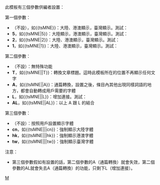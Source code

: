 <includeonly>{{tsMultiple
| select={{{1}}}
| type={{{2}}}
| varselect={{{3}}}
| link=蒙特內哥羅
| cndefault=黑山
| hkdefault=黑山
| twdefault=蒙特內哥羅
| opt1=5
| cn1=黑山共和国
| hk1=黑山共和國
| tw1=蒙特內哥羅
| opt2=2
| cn2=黑山
| hk2=黑山
| tw2=蒙國
| opt3=1
| cn3=黑
| hk3=黑
| tw3=蒙
}}</includeonly><noinclude>此模板有三個參數供編者設置：

第一個參數：
*（不設），如<nowiki>{{tsMNE}}</nowiki>：大陸、港澳顯示'''{{tsMNE|||cn}}'''，臺灣顯示'''{{tsMNE|||tw}}'''。測試：{{tsMNE}}
* '''5'''，如<nowiki>{{tsMNE|5}}</nowiki>：大陸顯示'''{{tsMNE|5||cn}}'''，港澳顯示'''{{tsMNE|5||hk}}'''，臺灣顯示'''{{tsMNE|5||tw}}'''。測試：{{tsMNE|5}}
* '''2'''，如<nowiki>{{tsMNE|2}}</nowiki>：大陸、港澳顯示'''{{tsMNE|2||cn}}'''，臺灣顯示'''{{tsMNE|2||tw}}'''。測試：{{tsMNE|2}}
* '''1'''，如<nowiki>{{tsMNE|1}}</nowiki>：大陸、港澳顯示'''{{tsMNE|1||cn}}'''，臺灣顯示'''{{tsMNE|1||tw}}'''。測試：{{tsMNE|1}}

第二個參數：
*（不設）：無特殊功能
* '''T'''，如<nowiki>{{tsMNE||T}}</nowiki>：轉換文章標題。這時此模板所在的位置不再顯示任何文字
* '''A'''，如<nowiki>{{tsMNE||A}}</nowiki>：通篇轉換，設置之後，條目內其他出現同樣詞語的地方，都會自動轉成用戶需要的字體
* '''L'''，如<nowiki>{{tsMNE||L}}</nowiki>：增加連接。測試：{{tsMNE||L}}
* '''AL'''，如<nowiki>{{tsMNE||AL}}</nowiki>：以上 A 跟 L 的結合 

第三個參數：
*（不設）：按照用戶設置顯示字體
*  '''cn'''，如<nowiki>{{tsMNE|||cn}}</nowiki>：強制顯示大陸字體
*  '''hk'''，如<nowiki>{{tsMNE|||hk}}</nowiki>：強制顯示港澳字體
*  '''tw'''，如<nowiki>{{tsMNE|||tw}}</nowiki>：強制顯示臺灣字體

注意：
* 第三個參數假如有設置的話，第二個參數的A（通篇轉換）就會失效，第二個參數的AL就會失去A（通篇轉換）的功能，只剩下L（增加連接）。

[[Category:嵌入式繁簡轉換模板|M]]</noinclude>
